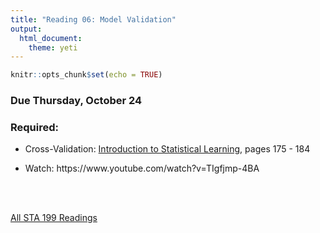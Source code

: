 ```yaml
---
title: "Reading 06: Model Validation"
output: 
  html_document: 
    theme: yeti
---
```


```r
knitr::opts_chunk$set(echo = TRUE)
```

### Due Thursday, October 24

### Required:
     
- Cross-Validation: [Introduction to Statistical Learning](https://www-bcf.usc.edu/~gareth/ISL/ISLR%20First%20Printing.pdf), pages 175 - 184 
    
- Watch: https://www.youtube.com/watch?v=TIgfjmp-4BA

<br>
<br>

[All STA 199 Readings](./readings.html)
